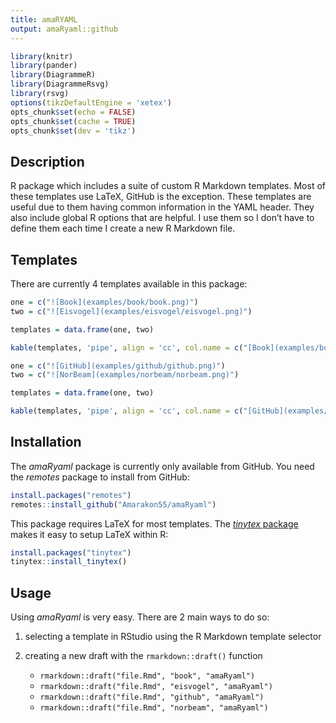 ```yaml
---
title: amaRYAML
output: amaRyaml::github
---
```

```r
library(knitr)
library(pander)
library(DiagrammeR)
library(DiagrammeRsvg)
library(rsvg)
options(tikzDefaultEngine = 'xetex')
opts_chunk$set(echo = FALSE)
opts_chunk$set(cache = TRUE)
opts_chunk$set(dev = 'tikz')
```

## Description
R package which includes a suite of custom R Markdown templates. 
Most of these templates use LaTeX, GitHub is the exception.
These templates are useful due to them having common information in the YAML header.
They also include global R options that are helpful.
I use them so I don't have to define them each time I create a new R Markdown file.

## Templates
There are currently 4 templates available in this package:

```r
one = c("![Book](examples/book/book.png)")
two = c("![Eisvogel](examples/eisvogel/eisvogel.png)")

templates = data.frame(one, two)

kable(templates, 'pipe', align = 'cc', col.name = c("[Book](examples/book/book.pdf)", "[Eisvogel](examples/eisvogel/eisvogel.pdf)"))
```
```r
one = c("![GitHub](examples/github/github.png)")
two = c("![NorBeam](examples/norbeam/norbeam.png)")

templates = data.frame(one, two)

kable(templates, 'pipe', align = 'cc', col.name = c("[GitHub](examples/github/github.md)", "[NorBeam](examples/norbeam/norbeam.pdf)"))
```

## Installation
The *amaRyaml* package is currently only available from GitHub.
You need the *remotes* package to install from GitHub:

```r
install.packages("remotes")
remotes::install_github("Amarakon55/amaRyaml")
```

This package requires LaTeX for most templates.
The [*tinytex* package](https://github.com/yihui/tinytex) makes it easy to setup LaTeX within R:

```r
install.packages("tinytex")
tinytex::install_tinytex()
```

## Usage
Using *amaRyaml* is very easy.
There are 2 main ways to do so:

1. selecting a template in RStudio using the R Markdown template selector
1. creating a new draft with the `rmarkdown::draft()` function

   - `rmarkdown::draft("file.Rmd", "book", "amaRyaml")`
   - `rmarkdown::draft("file.Rmd", "eisvogel", "amaRyaml")`
   - `rmarkdown::draft("file.Rmd", "github", "amaRyaml")`
   - `rmarkdown::draft("file.Rmd", "norbeam", "amaRyaml")`
